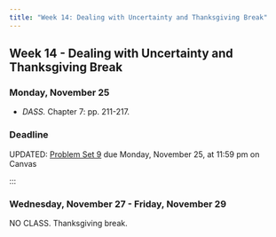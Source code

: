```yaml
---
title: "Week 14: Dealing with Uncertainty and Thanksgiving Break"
---
```


::: {.content-visible when-format="pdf"}

## Week 14 - Dealing with Uncertainty and Thanksgiving Break

:::


[//]: <> (Need to write intro)



### Monday, November 25

- *DASS.* Chapter 7: pp. 211-217.

### Deadline

UPDATED: [Problem Set 9](/assignment/pset9.qmd) due Monday, November 25, at 11:59 pm on Canvas

:::



### Wednesday, November 27 - Friday, November 29

NO CLASS. Thanksgiving break.

